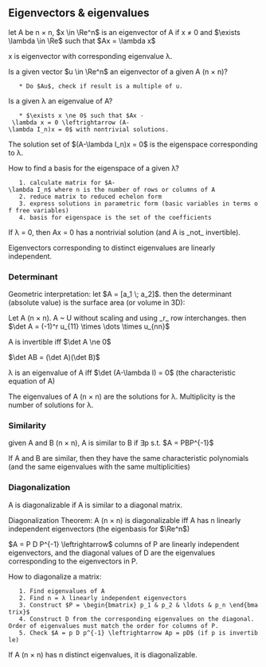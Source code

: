 == Eigenvectors & eigenvalues ==
let A be n × n, $x \in \Re^n$ is an eigenvector of A if x ≠ 0 and $\exists \lambda \in \Re$ such that $Ax = \lambda x$ 

x is eigenvector with corresponding eigenvalue λ.

Is a given vector $u \in \Re^n$ an eigenvector of a given A (n × n)?
    * Do $Au$, check if result is a multiple of u.

Is a given λ an eigenvalue of A?
    * $\exists x \ne 0$ such that $Ax - \lambda x = 0 \leftrightarrow (A-\lambda I_n)x = 0$ with nontrivial solutions.

The solution set of $(A-\lambda I_n)x = 0$ is the eigenspace corresponding to λ.

How to find a basis for the eigenspace of a given λ?
    1. calculate matrix for $A-\lambda I_n$ where n is the number of rows or columns of A
    2. reduce matrix to reduced echelon form
    3. express solutions in parametric form (basic variables in terms of free variables)
    4. basis for eigenspace is the set of the coefficients

If λ = 0, then Ax = 0 has a nontrivial solution (and A is _not_ invertible).

Eigenvectors corresponding to distinct eigenvalues are linearly independent.

=== Determinant ===
Geometric interpretation: let $A = [a_1 \; a_2]$. then the determinant (absolute value) is the surface area (or volume in 3D):

{{file:img/determinant-geometric-diagram.png|Determinant geometric diagram}}

Let A (n × n). A ~ U without scaling and using _r_ row interchanges. then $\det A = (-1)^r u_{11} \times \dots \times u_{nn}$

A is invertible iff $\det A \ne 0$

$\det AB = (\det A)(\det B)$

λ is an eigenvalue of A iff $\det (A-\lambda I) = 0$ (the characteristic equation of A)

The eigenvalues of A (n × n) are the solutions for λ. Multiplicity is the number of solutions for λ.

=== Similarity ===
given A and B (n × n), A is similar to B if ∃p s.t. $A = PBP^{-1}$

If A and B are similar, then they have the same characteristic polynomials (and the same eigenvalues with the same multiplicities)

=== Diagonalization ===
A is diagonalizable if A is similar to a diagonal matrix.

Diagonalization Theorem: A (n × n) is diagonalizable iff A has n linearly independent eigenvectors (the eigenbasis for $\Re^n$)

$A = P D P^{-1} \leftrightarrow$ columns of P are linearly independent eigenvectors, and the diagonal values of D are the eigenvalues corresponding to the eigenvectors in P.

How to diagonalize a matrix:
    1. Find eigenvalues of A
    2. Find n = λ linearly independent eigenvectors
    3. Construct $P = \begin{bmatrix} p_1 & p_2 & \ldots & p_n \end{bmatrix}$
    4. Construct D from the corresponding eigenvalues on the diagonal. Order of eigenvalues must match the order for columns of P.
    5. Check $A = p D p^{-1} \leftrightarrow Ap = pD$ (if p is invertible)

If A (n × n) has n distinct eigenvalues, it is diagonalizable.

